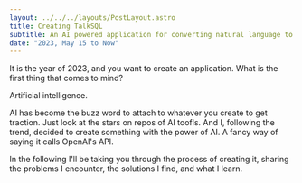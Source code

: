 ```yaml
---
layout: ../../../layouts/PostLayout.astro
title: Creating TalkSQL
subtitle: An AI powered application for converting natural language to SQL
date: "2023, May 15 to Now"
---
```



It is the year of 2023, and you want to create an application. What is the first thing that comes to mind?

Artificial intelligence.

AI has become the buzz word to attach to whatever you create to get traction.
Just look at the stars on repos of AI toofls.
And I, following the trend, decided to create something with the power of AI.
A fancy way of saying it calls OpenAI's API.

In the following I'll be taking you through the process of creating it,
sharing the problems I encounter, the solutions I find, and what I learn.
